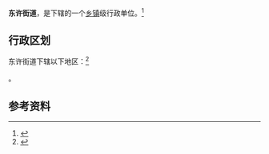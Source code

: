{{中国乡级行政区|14/11/81/004/000}}

'''东许街道'''，是{{PRC admin/fullname|14/11/81/004/000|3}}下辖的一个[[乡镇|乡镇]]级行政单位。<ref>{{PRC admin/ref sgc|{{PRC admin/parent|14/11/81/004/000}}}}</ref>

== 行政区划 ==

东许街道下辖以下地区：<ref>{{PRC admin/ref sgc|14/11/81/004/000}}</ref>

{{PRC admin/children|14/11/81/004/000}}。

== 参考资料 ==

{{reflist}}

{{行政区划小作品}}
{{PRC admin/navcat|14/11/81/004/000}}
